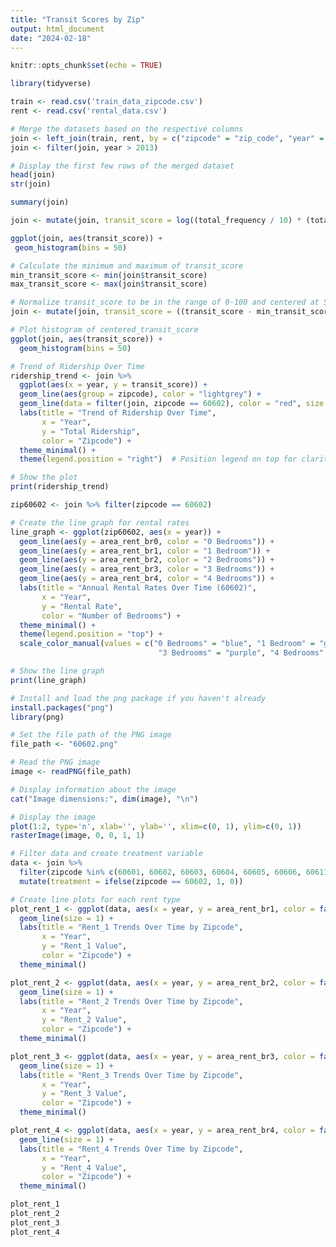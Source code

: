 ---
title: "Transit Scores by Zip"
output: html_document
date: "2024-02-18"
---

```{r setup, include=FALSE}
knitr::opts_chunk$set(echo = TRUE)
```

```{r}
library(tidyverse)

train <- read.csv('train_data_zipcode.csv')
rent <- read.csv('rental_data.csv')

# Merge the datasets based on the respective columns
join <- left_join(train, rent, by = c("zipcode" = "zip_code", "year" = "Year"))
join <- filter(join, year > 2013)

# Display the first few rows of the merged dataset
head(join)
str(join)
```

```{r}
summary(join)
```

```{r}
join <- mutate(join, transit_score = log((total_frequency / 10) * (total_ridership / 10)))

ggplot(join, aes(transit_score)) +
 geom_histogram(bins = 50)

# Calculate the minimum and maximum of transit_score
min_transit_score <- min(join$transit_score)
max_transit_score <- max(join$transit_score)

# Normalize transit_score to be in the range of 0-100 and centered at 50
join <- mutate(join, transit_score = ((transit_score - min_transit_score) / (max_transit_score - min_transit_score)) * 100)

# Plot histogram of centered_transit_score
ggplot(join, aes(transit_score)) +
  geom_histogram(bins = 50)
```


```{r}
# Trend of Ridership Over Time
ridership_trend <- join %>%
  ggplot(aes(x = year, y = transit_score)) +
  geom_line(aes(group = zipcode), color = "lightgrey") +  
  geom_line(data = filter(join, zipcode == 60602), color = "red", size = 1.5) +  # Highlight 60602
  labs(title = "Trend of Ridership Over Time",
       x = "Year",
       y = "Total Ridership",
       color = "Zipcode") +
  theme_minimal() +
  theme(legend.position = "right")  # Position legend on top for clarity

# Show the plot
print(ridership_trend)


```

```{r}
zip60602 <- join %>% filter(zipcode == 60602)

# Create the line graph for rental rates
line_graph <- ggplot(zip60602, aes(x = year)) +
  geom_line(aes(y = area_rent_br0, color = "0 Bedrooms")) +
  geom_line(aes(y = area_rent_br1, color = "1 Bedroom")) +
  geom_line(aes(y = area_rent_br2, color = "2 Bedrooms")) +
  geom_line(aes(y = area_rent_br3, color = "3 Bedrooms")) +
  geom_line(aes(y = area_rent_br4, color = "4 Bedrooms")) +
  labs(title = "Annual Rental Rates Over Time (60602)",
       x = "Year",
       y = "Rental Rate",
       color = "Number of Bedrooms") +
  theme_minimal() +
  theme(legend.position = "top") +
  scale_color_manual(values = c("0 Bedrooms" = "blue", "1 Bedroom" = "green", "2 Bedrooms" = "red", 
                                 "3 Bedrooms" = "purple", "4 Bedrooms" = "orange"))

# Show the line graph
print(line_graph)
```

```{r}
# Install and load the png package if you haven't already
install.packages("png")
library(png)

# Set the file path of the PNG image
file_path <- "60602.png"

# Read the PNG image
image <- readPNG(file_path)

# Display information about the image
cat("Image dimensions:", dim(image), "\n")

# Display the image
plot(1:2, type='n', xlab='', ylab='', xlim=c(0, 1), ylim=c(0, 1))
rasterImage(image, 0, 0, 1, 1)

```


```{r}
# Filter data and create treatment variable
data <- join %>%
  filter(zipcode %in% c(60601, 60602, 60603, 60604, 60605, 60606, 60611)) %>%
  mutate(treatment = ifelse(zipcode == 60602, 1, 0))

# Create line plots for each rent type
plot_rent_1 <- ggplot(data, aes(x = year, y = area_rent_br1, color = factor(zipcode))) +
  geom_line(size = 1) +
  labs(title = "Rent_1 Trends Over Time by Zipcode",
       x = "Year",
       y = "Rent_1 Value",
       color = "Zipcode") +
  theme_minimal()

plot_rent_2 <- ggplot(data, aes(x = year, y = area_rent_br2, color = factor(zipcode))) +
  geom_line(size = 1) +
  labs(title = "Rent_2 Trends Over Time by Zipcode",
       x = "Year",
       y = "Rent_2 Value",
       color = "Zipcode") +
  theme_minimal()

plot_rent_3 <- ggplot(data, aes(x = year, y = area_rent_br3, color = factor(zipcode))) +
  geom_line(size = 1) +
  labs(title = "Rent_3 Trends Over Time by Zipcode",
       x = "Year",
       y = "Rent_3 Value",
       color = "Zipcode") +
  theme_minimal()

plot_rent_4 <- ggplot(data, aes(x = year, y = area_rent_br4, color = factor(zipcode))) +
  geom_line(size = 1) +
  labs(title = "Rent_4 Trends Over Time by Zipcode",
       x = "Year",
       y = "Rent_4 Value",
       color = "Zipcode") +
  theme_minimal()

plot_rent_1
plot_rent_2
plot_rent_3
plot_rent_4

```

